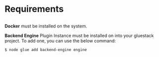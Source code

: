 
<Meta pageTitle="Requirements | Service Node" description="Requirements | Service Node" />





# Requirements

##

**Docker** must be installed on the system.

**Backend Engine** Plugin Instance must be installed on into your gluestack project. To add one, you can use the below command:

```sh
$ node glue add backend-engine engine
```